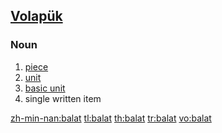 ==[[Volapük]]==

===Noun===
{{infl|vo|noun}}

# [[piece]]
# [[unit]]
# [[basic unit]] 
# single written item

[[zh-min-nan:balat]]
[[tl:balat]]
[[th:balat]]
[[tr:balat]]
[[vo:balat]]